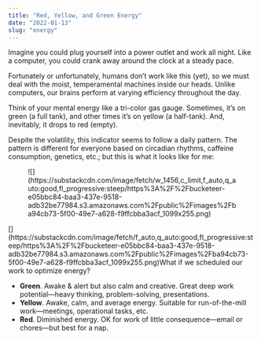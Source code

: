 ```yaml
---
title: "Red, Yellow, and Green Energy"
date: "2022-01-13"
slug: "energy"
---
```


Imagine you could plug yourself into a power outlet and work all night. Like a computer, you could crank away around the clock at a steady pace.

Fortunately or unfortunately, humans don’t work like this (yet), so we must deal with the moist, temperamental machines inside our heads. Unlike computers, our brains perform at varying efficiency throughout the day.

Think of your mental energy like a tri-color gas gauge. Sometimes, it’s on green (a full tank), and other times it’s on yellow (a half-tank). And, inevitably, it drops to red (empty).

Despite the volatility, this indicator seems to follow a daily pattern. The pattern is different for everyone based on circadian rhythms, caffeine consumption, genetics, etc.; but this is what it looks like for me:

<figure class="wp-block-image">![](https://substackcdn.com/image/fetch/w_1456,c_limit,f_auto,q_auto:good,fl_progressive:steep/https%3A%2F%2Fbucketeer-e05bbc84-baa3-437e-9518-adb32be77984.s3.amazonaws.com%2Fpublic%2Fimages%2Fba94cb73-5f00-49e7-a628-f9ffcbba3acf_1099x255.png)</figure>[](https://substackcdn.com/image/fetch/f_auto,q_auto:good,fl_progressive:steep/https%3A%2F%2Fbucketeer-e05bbc84-baa3-437e-9518-adb32be77984.s3.amazonaws.com%2Fpublic%2Fimages%2Fba94cb73-5f00-49e7-a628-f9ffcbba3acf_1099x255.png)What if we scheduled our work to optimize energy?

- **Green**. Awake &amp; alert but also calm and creative. Great deep work potential—heavy thinking, problem-solving, presentations.
- **Yellow**. Awake, calm, and average energy. Suitable for run-of-the-mill work—meetings, operational tasks, etc.
- **Red**. Diminished energy. OK for work of little consequence—email or chores—but best for a nap.